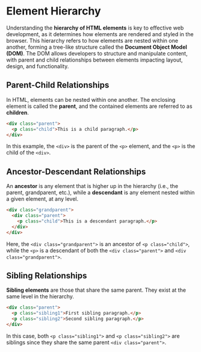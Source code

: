 #  Element Hierarchy

Understanding the **hierarchy of HTML elements** is key to effective web development, as it determines how elements are rendered and styled in the browser. This hierarchy refers to how elements are nested within one another, forming a tree-like structure called the **Document Object Model (DOM)**. The DOM allows developers to structure and manipulate content, with parent and child relationships between elements impacting layout, design, and functionality.

## Parent-Child Relationships

In HTML, elements can be nested within one another. The enclosing element is called the **parent**, and the contained elements are referred to as **children**.

```html
<div class="parent">
  <p class="child">This is a child paragraph.</p>
</div>
```

In this example, the `<div>` is the parent of the `<p>` element, and the `<p>` is the child of the `<div>`.

## Ancestor-Descendant Relationships

An **ancestor** is any element that is higher up in the hierarchy (i.e., the parent, grandparent, etc.), while a **descendant** is any element nested within a given element, at any level.

```html
<div class="grandparent">
  <div class="parent">
    <p class="child">This is a descendant paragraph.</p>
  </div>
</div>
```

Here, the `<div class="grandparent">` is an ancestor of `<p class="child">`, while the `<p>` is a descendant of both the `<div class="parent">` and `<div class="grandparent">`.

## Sibling Relationships

**Sibling elements** are those that share the same parent. They exist at the same level in the hierarchy.

```html
<div class="parent">
  <p class="sibling1">First sibling paragraph.</p>
  <p class="sibling2">Second sibling paragraph.</p>
</div>
```

In this case, both `<p class="sibling1">` and `<p class="sibling2">` are siblings since they share the same parent `<div class="parent">`.
